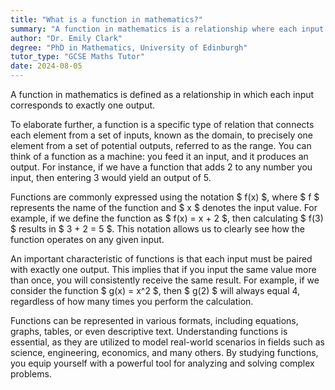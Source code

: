```yaml
---
title: "What is a function in mathematics?"
summary: "A function in mathematics is a relationship where each input has exactly one output."
author: "Dr. Emily Clark"
degree: "PhD in Mathematics, University of Edinburgh"
tutor_type: "GCSE Maths Tutor"
date: 2024-08-05
---
```


A function in mathematics is defined as a relationship in which each input corresponds to exactly one output.

To elaborate further, a function is a specific type of relation that connects each element from a set of inputs, known as the domain, to precisely one element from a set of potential outputs, referred to as the range. You can think of a function as a machine: you feed it an input, and it produces an output. For instance, if we have a function that adds $2$ to any number you input, then entering $3$ would yield an output of $5$.

Functions are commonly expressed using the notation $ f(x) $, where $ f $ represents the name of the function and $ x $ denotes the input value. For example, if we define the function as $ f(x) = x + 2 $, then calculating $ f(3) $ results in $ 3 + 2 = 5 $. This notation allows us to clearly see how the function operates on any given input.

An important characteristic of functions is that each input must be paired with exactly one output. This implies that if you input the same value more than once, you will consistently receive the same result. For example, if we consider the function $ g(x) = x^2 $, then $ g(2) $ will always equal $4$, regardless of how many times you perform the calculation.

Functions can be represented in various formats, including equations, graphs, tables, or even descriptive text. Understanding functions is essential, as they are utilized to model real-world scenarios in fields such as science, engineering, economics, and many others. By studying functions, you equip yourself with a powerful tool for analyzing and solving complex problems.
    